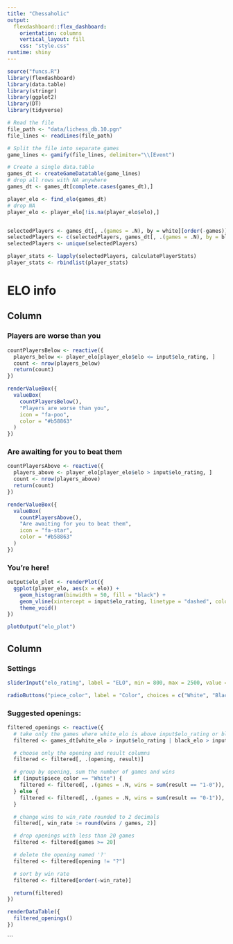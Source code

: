 ```yaml
---
title: "Chessaholic"
output: 
  flexdashboard::flex_dashboard:
    orientation: columns
    vertical_layout: fill
    css: "style.css"
runtime: shiny
---
```



```r

source("funcs.R")
library(flexdashboard)
library(data.table)
library(stringr)
library(ggplot2)
library(DT)
library(tidyverse)

# Read the file
file_path <- "data/lichess_db.10.pgn"
file_lines <- readLines(file_path)

# Split the file into separate games
game_lines <- gamify(file_lines, delimiter="\\[Event")

# Create a single data.table
games_dt <- createGameDatatable(game_lines)
# drop all rows with NA anywhere
games_dt <- games_dt[complete.cases(games_dt),]

player_elo <- find_elo(games_dt)
# drop NA
player_elo <- player_elo[!is.na(player_elo$elo),]


selectedPlayers <- games_dt[, .(games = .N), by = white][order(-games)][1:50, white]
selectedPlayers <- c(selectedPlayers, games_dt[, .(games = .N), by = black][order(-games)][1:50, black])
selectedPlayers <- unique(selectedPlayers)

player_stats <- lapply(selectedPlayers, calculatePlayerStats)
player_stats <- rbindlist(player_stats)

```




ELO info
=====================================  
    
Column {data-width=600}
-------------------------------------
    
### Players are worse than you
    
```r

countPlayersBelow <- reactive({
  players_below <- player_elo[player_elo$elo <= input$elo_rating, ]
  count <- nrow(players_below)
  return(count)
})

renderValueBox({
  valueBox(
    countPlayersBelow(),
    "Players are worse than you",
    icon = "fa-poo",
    color = "#b58863"
  )
})

```


### Are awaiting for you to beat them

```r

countPlayersAbove <- reactive({
  players_above <- player_elo[player_elo$elo > input$elo_rating, ]
  count <- nrow(players_above)
  return(count)
})

renderValueBox({
  valueBox(
    countPlayersAbove(),
    "Are awaiting for you to beat them",
    icon = "fa-star",
    color = "#b58863"
  )
})

```

### You're here!

```r
output$elo_plot <- renderPlot({
  ggplot(player_elo, aes(x = elo)) +
    geom_histogram(binwidth = 50, fill = "black") +
    geom_vline(xintercept = input$elo_rating, linetype = "dashed", color = "red", size = 1.0) +
    theme_void()
})

plotOutput("elo_plot")


```
   
Column {data-width=450}
-------------------------------------

### Settings

```r

sliderInput("elo_rating", label = "ELO", min = 800, max = 2500, value = 1600, step = 50)

radioButtons("piece_color", label = "Color", choices = c("White", "Black"), selected = "White")

```

### Suggested openings:

```r

filtered_openings <- reactive({
  # take only the games where white_elo is above input$elo_rating or black_elo is above input$elo_rating
  filtered <- games_dt[white_elo > input$elo_rating | black_elo > input$elo_rating, ]

  # choose only the opening and result columns
  filtered <- filtered[, .(opening, result)]

  # group by opening, sum the number of games and wins
  if (input$piece_color == "White") {
    filtered <- filtered[, .(games = .N, wins = sum(result == "1-0")), by = opening]
  } else {
    filtered <- filtered[, .(games = .N, wins = sum(result == "0-1")), by = opening]
  }

  # change wins to win_rate rounded to 2 decimals
  filtered[, win_rate := round(wins / games, 2)]

  # drop openings with less than 20 games
  filtered <- filtered[games >= 20]

  # delete the opening named '?'
  filtered <- filtered[opening != "?"]

  # sort by win rate
  filtered <- filtered[order(-win_rate)]

  return(filtered) 
})

renderDataTable({
  filtered_openings()
})

```

```


